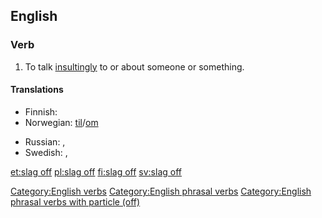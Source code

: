 ==English==

===Verb===
{{en-verb|slags off|slagging off|slagged off}}

# {{label|en|British|Irish|Australia|slang|transitive|idiomatic}} To talk [[insultingly]] to or about someone or something.

====Translations====
{{trans-top|to talk insultingly to or about someone or something}}
* Finnish: {{t|fi|mollata}}
* Norwegian: {{t|no|slenge dritt}} [[til#Norwegian|til]]/[[om#Norwegian|om]]
{{trans-mid}}
* Russian: {{t+|ru|оха́ивать}}, {{t+|ru|ха́ять}}
* Swedish: {{t|sv|snacka skit om}}, {{t+|sv|baktala}}
{{trans-bottom}}

[[Category:English verbs]]
[[Category:English phrasal verbs]]
[[Category:English phrasal verbs with particle (off)]]

[[et:slag off]]
[[pl:slag off]]
[[fi:slag off]]
[[sv:slag off]]